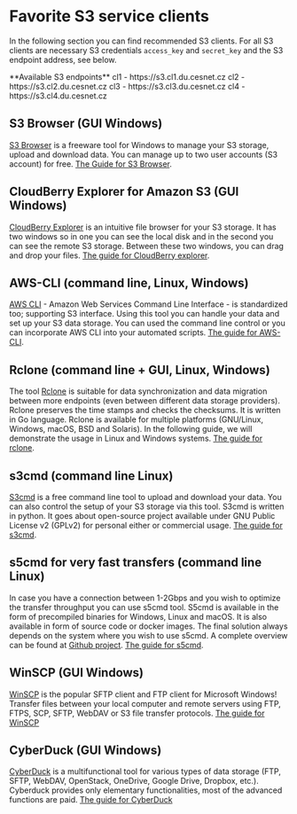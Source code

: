 
# Favorite S3 service clients
In the following section you can find recommended S3 clients. For all S3 clients are necessary S3 credentials `access_key` and `secret_key` and the S3 endpoint address, see below.

<Callout type="info" emoji="ℹ️">
 **Available S3 endpoints**
    cl1 - https://s3.cl1.du.cesnet.cz
    cl2 - https://s3.cl2.du.cesnet.cz
    cl3 - https://s3.cl3.du.cesnet.cz
    cl4 - https://s3.cl4.du.cesnet.cz
</Callout>

## S3 Browser (GUI Windows)
[S3 Browser](https://s3browser.com/) is a freeware tool for Windows to manage your S3 storage, upload and download data. You can manage up to two user accounts (S3 account) for free. [The Guide for S3 Browser](s3browser.mdx).

## CloudBerry Explorer for Amazon S3 (GUI Windows)
[CloudBerry Explorer](https://cloudberry-explorer-for-amazon-s3.en.softonic.com/) is an intuitive file browser for your S3 storage. It has two windows so in one you can see the local disk and in the second you can see the remote S3 storage. Between these two windows, you can drag and drop your files. [The guide for CloudBerry explorer](cloudberry.mdx).

## AWS-CLI (command line, Linux, Windows)
[AWS CLI](https://aws.amazon.com/cli/) - Amazon Web Services Command Line Interface - is standardized too; supporting S3 interface. Using this tool you can handle your data and set up your S3 data storage. You can used the command line control or you can incorporate AWS CLI into your automated scripts. [The guide for AWS-CLI](aws-cli.mdx).

## Rclone (command line + GUI, Linux, Windows)
The tool [Rclone](https://rclone.org/downloads/) is suitable for data synchronization and data migration between more endpoints (even between different data storage providers). Rclone preserves the time stamps and checks the checksums. It is written in Go language. Rclone is available for multiple platforms (GNU/Linux, Windows, macOS, BSD and Solaris). In the following guide, we will demonstrate the usage in Linux and Windows systems. [The guide for rclone](rclone.mdx).

## s3cmd (command line Linux)
[S3cmd](https://s3tools.org/download) is a free command line tool to upload and download your data. You can also control the setup of your S3 storage via this tool. S3cmd is written in python. It goes about open-source project available under GNU Public License v2 (GPLv2) for personal either or commercial usage. [The guide for s3cmd](s3cmd.mdx).

## s5cmd for very fast transfers (command line Linux)
In case you have a connection between 1-2Gbps and you wish to optimize the transfer throughput you can use s5cmd tool. S5cmd is available in the form of precompiled binaries for Windows, Linux and macOS. It is also available in form of source code or docker images. The final solution always depends on the system where you wish to use s5cmd. A complete overview can be found at [Github project](https://github.com/peak/s5cmd). [The guide for s5cmd](s5cmd.mdx).

## WinSCP (GUI Windows)
[WinSCP](https://winscp.net/eng/index.php) is the popular SFTP client and FTP client for Microsoft Windows! Transfer files between your local computer and remote servers using FTP, FTPS, SCP, SFTP, WebDAV or S3 file transfer protocols. [The guide for WinSCP](winscp.mdx)

## CyberDuck (GUI Windows)
[CyberDuck](https://cyberduck.io/s3/) is a multifunctional tool for various types of data storage (FTP, SFTP, WebDAV, OpenStack, OneDrive, Google Drive, Dropbox, etc.). Cyberduck provides only elementary functionalities, most of the advanced functions are paid. [The guide for CyberDuck](cyberduck.mdx)








